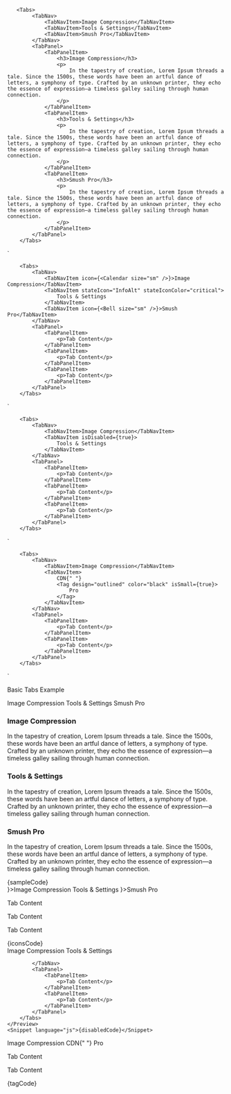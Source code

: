 

       <Tabs>
            <TabNav>
                <TabNavItem>Image Compression</TabNavItem>
                <TabNavItem>Tools & Settings</TabNavItem>
                <TabNavItem>Smush Pro</TabNavItem>
            </TabNav>
            <TabPanel>
                <TabPanelItem>
                    <h3>Image Compression</h3>
                    <p>
                        In the tapestry of creation, Lorem Ipsum threads a tale. Since the 1500s, these words have been an artful dance of letters, a symphony of type. Crafted by an unknown printer, they echo the essence of expression—a timeless galley sailing through human connection.
                    </p>
                </TabPanelItem>
                <TabPanelItem>
                    <h3>Tools & Settings</h3>
                    <p>
                        In the tapestry of creation, Lorem Ipsum threads a tale. Since the 1500s, these words have been an artful dance of letters, a symphony of type. Crafted by an unknown printer, they echo the essence of expression—a timeless galley sailing through human connection.
                    </p>
                </TabPanelItem>
                <TabPanelItem>
                    <h3>Smush Pro</h3>
                    <p>
                        In the tapestry of creation, Lorem Ipsum threads a tale. Since the 1500s, these words have been an artful dance of letters, a symphony of type. Crafted by an unknown printer, they echo the essence of expression—a timeless galley sailing through human connection.
                    </p>
                </TabPanelItem>
            </TabPanel>
        </Tabs>
`

        <Tabs>
            <TabNav>
                <TabNavItem icon={<Calendar size="sm" />}>Image Compression</TabNavItem>
                <TabNavItem stateIcon="InfoAlt" stateIconColor="critical">
                    Tools & Settings
                </TabNavItem>
                <TabNavItem icon={<Bell size="sm" />}>Smush Pro</TabNavItem>
            </TabNav>
            <TabPanel>
                <TabPanelItem>
                    <p>Tab Content</p>
                </TabPanelItem>
                <TabPanelItem>
                    <p>Tab Content</p>
                </TabPanelItem>
                <TabPanelItem>
                    <p>Tab Content</p>
                </TabPanelItem>
            </TabPanel>
        </Tabs>
`

        <Tabs>
            <TabNav>
                <TabNavItem>Image Compression</TabNavItem>
                <TabNavItem isDisabled={true}>
                    Tools & Settings
                </TabNavItem>
            </TabNav>
            <TabPanel>
                <TabPanelItem>
                    <p>Tab Content</p>
                </TabPanelItem>
                <TabPanelItem>
                    <p>Tab Content</p>
                </TabPanelItem>
                <TabPanelItem>
                    <p>Tab Content</p>
                </TabPanelItem>
            </TabPanel>
        </Tabs>
`

        <Tabs>
            <TabNav>
                <TabNavItem>Image Compression</TabNavItem>
                <TabNavItem>
                    CDN{" "}
                    <Tag design="outlined" color="black" isSmall={true}>
                        Pro
                    </Tag>
                </TabNavItem>
            </TabNav>
            <TabPanel>
                <TabPanelItem>
                    <p>Tab Content</p>
                </TabPanelItem>
                <TabPanelItem>
                    <p>Tab Content</p>
                </TabPanelItem>
            </TabPanel>
        </Tabs>
`

<Section style={{ paddingTop: 30 }}>
	<p>Basic Tabs Example</p>
	<Preview>
		<Tabs>
			<TabNav>
				<TabNavItem>Image Compression</TabNavItem>
				<TabNavItem>Tools & Settings</TabNavItem>
				<TabNavItem>Smush Pro</TabNavItem>
			</TabNav>
			<TabPanel>
				<TabPanelItem>
					<h3>Image Compression</h3>
					<p>
						In the tapestry of creation, Lorem Ipsum threads a tale. Since the
						1500s, these words have been an artful dance of letters, a symphony
						of type. Crafted by an unknown printer, they echo the essence of
						expression—a timeless galley sailing through human connection.
					</p>
				</TabPanelItem>
				<TabPanelItem>
					<h3>Tools & Settings</h3>
					<p>
						In the tapestry of creation, Lorem Ipsum threads a tale. Since the
						1500s, these words have been an artful dance of letters, a symphony
						of type. Crafted by an unknown printer, they echo the essence of
						expression—a timeless galley sailing through human connection.
					</p>
				</TabPanelItem>
				<TabPanelItem>
					<h3>Smush Pro</h3>
					<p>
						In the tapestry of creation, Lorem Ipsum threads a tale. Since the
						1500s, these words have been an artful dance of letters, a symphony
						of type. Crafted by an unknown printer, they echo the essence of
						expression—a timeless galley sailing through human connection.
					</p>
				</TabPanelItem>
			</TabPanel>
		</Tabs>
	</Preview>
	<Snippet language="js">{sampleCode}</Snippet>
</Section>

<Section title="Items with Icons">
	<Preview>
		<Tabs>
			<TabNav>
				<TabNavItem icon={<Calendar size="sm" />}>Image Compression</TabNavItem>
				<TabNavItem stateIcon="InfoAlt" stateIconColor="critical">
					Tools & Settings
				</TabNavItem>
				<TabNavItem icon={<Bell size="sm" />}>Smush Pro</TabNavItem>
			</TabNav>
			<TabPanel>
				<TabPanelItem>
					<p>Tab Content</p>
				</TabPanelItem>
				<TabPanelItem>
					<p>Tab Content</p>
				</TabPanelItem>
				<TabPanelItem>
					<p>Tab Content</p>
				</TabPanelItem>
			</TabPanel>
		</Tabs>
	</Preview>
	<Snippet language="js">{iconsCode}</Snippet>
</Section>

<Section title="With a disabled Item">
	<Preview>
		<Tabs>
			<TabNav>
				<TabNavItem>Image Compression</TabNavItem>
				<TabNavItem
					isDisabled={true}
				>
					Tools & Settings
				</TabNavItem>

    		</TabNav>
    		<TabPanel>
    			<TabPanelItem>
    				<p>Tab Content</p>
    			</TabPanelItem>
    			<TabPanelItem>
    				<p>Tab Content</p>
    			</TabPanelItem>
    		</TabPanel>
    	</Tabs>
    </Preview>
    <Snippet language="js">{disabledCode}</Snippet>

</Section>

<Section title="Item with a tag">
	<Preview>
		<Tabs>
			<TabNav>
				<TabNavItem>Image Compression</TabNavItem>
				<TabNavItem>
					CDN{" "}
					<Tag design="outlined" color="black" isSmall={true}>
						Pro
					</Tag>
				</TabNavItem>
    		</TabNav>
    		<TabPanel>
    			<TabPanelItem>
    				<p>Tab Content</p>
    			</TabPanelItem>
    			<TabPanelItem>
    				<p>Tab Content</p>
    			</TabPanelItem>
    		</TabPanel>
    	</Tabs>
    </Preview>
    <Snippet language="js">{tagCode}</Snippet>

</Section>
